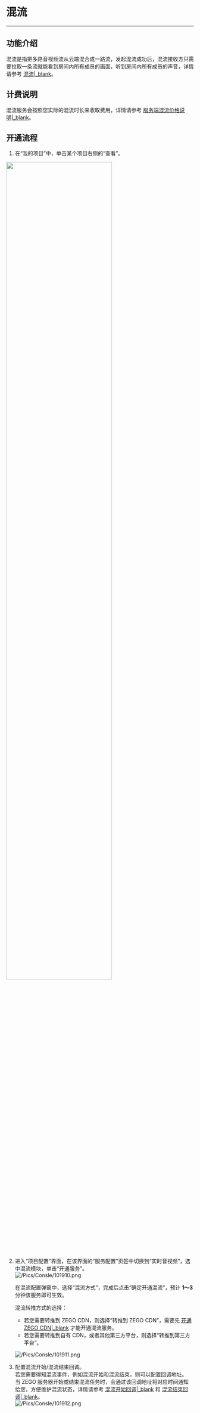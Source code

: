 # 混流

- - -

## 功能介绍

混流是指把多路音视频流从云端混合成一路流，发起混流成功后，混流接收方只需要拉取一条流就能看到房间内所有成员的画面，听到房间内所有成员的声音，详情请参考 [混流\|_blank](#1057)。

## 计费说明

混流服务会按照您实际的混流时长来收取费用，详情请参考 [服务端混流价格说明\|_blank](#6637)。


## 开通流程

1. 在“我的项目”中，单击某个项目右侧的“查看”。
<img src="/Pics/console/Create_Project5.png" width=75%>  

2. 进入“项目配置”界面，在该界面的“服务配置”页签中切换到“实时音视频”，选中混流模块，单击“开通服务”。  
![/Pics/Consle/101910.png](http://doc.oa.zego.im/Pics/Consle/101910.png)

    在混流配置弹窗中，选择“混流方式”，完成后点击“确定开通混流”，预计 **1～3** 分钟该服务即可生效。  
  
    <div class="mk-warning">

    混流转推方式的选择：
    - 若您需要转推到 ZEGO CDN，则选择“转推到 ZEGO CDN”，需要先 [开通 ZEGO CDN\|_blank](14223#2) 才能开通混流服务。
    - 若您需要转推到自有 CDN，或者其他第三方平台，则选择“转推到第三方平台”。
    </div>  

   ![/Pics/Consle/101911.png](http://doc.oa.zego.im/Pics/Consle/101911.png) 

3. 配置混流开始/混流结束回调。  
若您需要得知混流事件，例如混流开始和混流结束，则可以配置回调地址。  
当 ZEGO 服务器开始或结束混流任务时，会通过该回调地址将对应时间通知给您，方便维护混流状态，详情请参考 [混流开始回调\|_blank](#9329) 和 [混流结束回调\|_blank](#9182)。  
    ![/Pics/Consle/101912.png](http://doc.oa.zego.im/Pics/Consle/101912.png)
